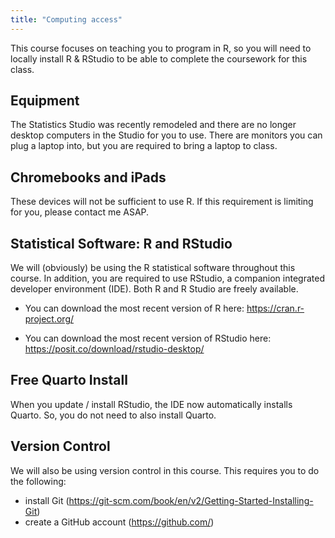 ```yaml
---
title: "Computing access"
---
```


This course focuses on teaching you to program in R, so you will need to locally install R & RStudio to be able to complete the coursework for this class. 

## Equipment

The Statistics Studio was recently remodeled and there are no longer desktop computers in the Studio for you to use. There are monitors you can plug a laptop into, but you are required to bring a laptop to class. 

::: {.callout-caution}
# Chromebooks and iPads

These devices will not be sufficient to use R. If this requirement is limiting for you, please contact me
ASAP. 
:::

## Statistical Software: R and RStudio

We will (obviously) be using the R statistical software throughout this course. In addition, you are required to use
RStudio, a companion integrated developer environment (IDE). Both R and R Studio are freely available. 

- You can download the most recent version of R here: <https://cran.r-project.org/>

- You can download the most recent version of RStudio here: <https://posit.co/download/rstudio-desktop/>

::: {.callout-note}
# Free Quarto Install

When you update / install RStudio, the IDE now automatically installs Quarto. So, you do not need to also install Quarto. 
:::

## Version Control

We will also be using version control in this course. This requires you to do the following:

- install Git (<https://git-scm.com/book/en/v2/Getting-Started-Installing-Git>)
- create a GitHub account (<https://github.com/>)